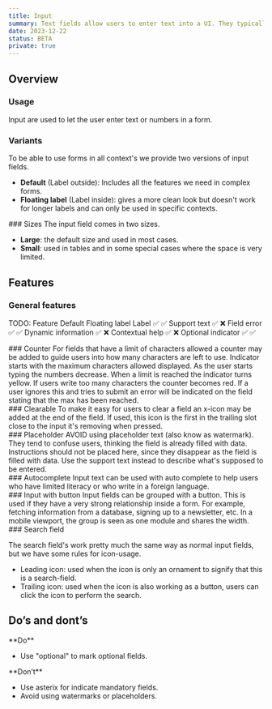```yaml
---
title: Input
summary: Text fields allow users to enter text into a UI. They typically appear in forms and dialogs.
date: 2023-12-22
status: BETA
private: true
---
```


## Overview 

### Usage
Input are used to let the user enter text or numbers in a form. 

<GdsDivider size="4xl" opacity="0.2" />

### Variants
To be able to use forms in all context's we provide two versions of input fields.

- **Default** (Label outside): Includes all the features we need in complex forms.
- **Floating label**  (Label inside): gives a more clean look but doesn't work for longer labels and can only be used in specific contexts.

<Grid columns="2">
    <Figma node="606-10125" caption="Default variant." />
    <Figma node="606-10127" caption="Floating label variant." />
</Grid>


<GdsDivider size="4xl" opacity="0.2" />

<Grid columns="2">
<div>
### Sizes
The input field comes in two sizes.

- **Large**: the default size and used in most cases.
- **Small**: used in tables and in some special cases where the space is very limited.
</div>
<Figma node="606-10448" caption="Large and small size." />
</Grid>

<GdsDivider size="4xl" opacity="0.2" />

## Features

### General features

TODO:
Feature	Default	Floating label
Label	✅	✅
Support text	✅	❌
Field error	✅	✅
Dynamic information	✅	❌
Contextual help	✅	❌
Optional indicator	✅	✅

<Grid columns="2">

<div>
### Counter
For fields that have a limit of characters allowed a counter may be added to guide users into how many characters are left to use. Indicator starts with the maximum characters allowed displayed. As the user starts typing the numbers decrease. When a limit is reached the indicator turns yellow. If users write too many characters the counter becomes red. If a user ignores this and tries to submit an error will be indicated on the field stating that the max has been reached.
</div>

<Figma node="607-10627" />
</Grid>

<Grid columns="2">
<div>
### Clearable
To make it easy for users to clear a field an x-icon may be added at the end of the field. If used, this icon is the first in the trailing slot close to the input it's removing when pressed.
</div>
<Figma node="607-10706" caption="Label support text visible." />
</Grid>

<Grid columns="2">
<div>
### Placeholder
AVOID using placeholder text (also know as watermark). They tend to confuse users, thinking the field is already filled with data. Instructions should not be placed here, since they disappear as the field is filled with data. Use the support text instead to describe what's supposed to be entered.
</div>
<Figma node="609-10726" caption="Field instruction visible." />
</Grid>

<Grid columns="2">
<div>
### Autocomplete
Input text can be used with auto complete to help users who have limited literacy or who write in a foreign language.
</div>
<Figma node="768-6848" caption="Field error" />
</Grid>

<Grid columns="2">
<div>
### Input with button
Input fields can be grouped with a button. This is used if they have a very strong relationship inside a form. For example, fetching information from a database, signing up to a newsletter, etc. In a mobile viewport, the group is seen as one module and shares the width.
</div>
<Figma node="609-10804" caption="Field counter" />
</Grid>

<Grid columns="2">
<div>
### Search field

The search field's work pretty much the same way as normal input fields, but we have some rules for icon-usage.
- Leading icon: used when the icon is only an ornament to signify that this is a search-field. 
- Trailing icon: used when the icon is also working as a button, users can click the icon to perform the search.
</div>

<Figma node="619-6291" caption="Example on dynamic information" />
</Grid>

<GdsDivider size="4xl" opacity="0.2" />

## Do’s and dont’s

<Grid columns="2">
<Column>
**Do**

- Use "optional" to mark optional fields.
</Column>

<Column>
**Don’t**

- Use asterix for indicate mandatory fields.
- Avoid using watermarks or placeholders. 
</Column>
</Grid>

<Grid columns="2">
    <Do><Figma node="647-6126" /></Do>
    <Dont><Figma node="647-6129" /></Dont>
    <Dont><Figma node="619-6615" /></Dont>
</Grid>